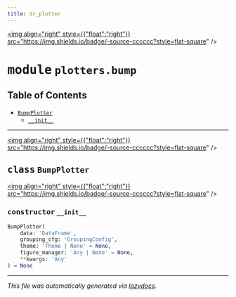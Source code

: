 ```yaml
---
title: dr_plotter
---
```


<a href="https://github.com/drothermel/%24%7BREPO%7D/blob/main/src/dr_plotter/plotters/bump.py"><img align="right" style={{"float":"right"}} src="https://img.shields.io/badge/-source-cccccc?style=flat-square" /></a>

# <kbd>module</kbd> `plotters.bump`



## Table of Contents
- [`BumpPlotter`](./dr_plotter.plotters.bump#class-bumpplotter)
	- [`__init__`](./dr_plotter.plotters.bump#constructor---init--)




---

<a href="https://github.com/drothermel/%24%7BREPO%7D/blob/main/src/dr_plotter/plotters/bump.py#L15"><img align="right" style={{"float":"right"}} src="https://img.shields.io/badge/-source-cccccc?style=flat-square" /></a>

## <kbd>class</kbd> `BumpPlotter`



<a href="https://github.com/drothermel/%24%7BREPO%7D/blob/main/src/dr_plotter/plotters/bump.py#L47"><img align="right" style={{"float":"right"}} src="https://img.shields.io/badge/-source-cccccc?style=flat-square" /></a>

### <kbd>constructor</kbd> `__init__`

```python
BumpPlotter(
    data: 'DataFrame',
    grouping_cfg: 'GroupingConfig',
    theme: 'Theme | None' = None,
    figure_manager: 'Any | None' = None,
    **kwargs: 'Any'
) → None
```










---

_This file was automatically generated via [lazydocs](https://github.com/ml-tooling/lazydocs)._
